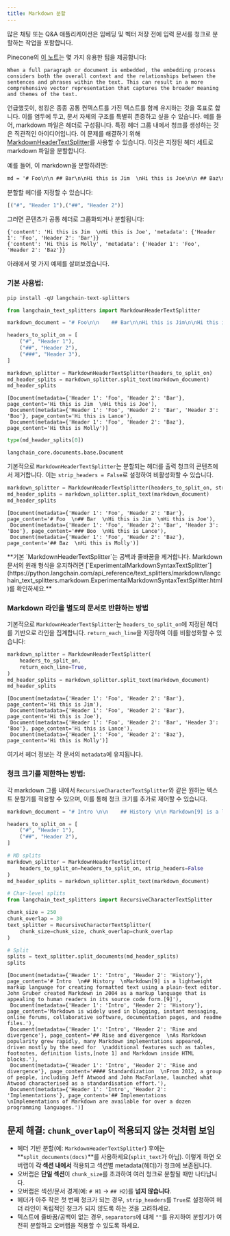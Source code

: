 ```yaml
---
title: Markdown 분할
---
```


많은 채팅 또는 Q&A 애플리케이션은 임베딩 및 벡터 저장 전에 입력 문서를 청크로 분할하는 작업을 포함합니다.

Pinecone의 [이 노트](https://www.pinecone.io/learn/chunking-strategies/)는 몇 가지 유용한 팁을 제공합니다:

```wrap
When a full paragraph or document is embedded, the embedding process considers both the overall context and the relationships between the sentences and phrases within the text. This can result in a more comprehensive vector representation that captures the broader meaning and themes of the text.
```

언급했듯이, 청킹은 종종 공통 컨텍스트를 가진 텍스트를 함께 유지하는 것을 목표로 합니다. 이를 염두에 두고, 문서 자체의 구조를 특별히 존중하고 싶을 수 있습니다. 예를 들어, markdown 파일은 헤더로 구성됩니다. 특정 헤더 그룹 내에서 청크를 생성하는 것은 직관적인 아이디어입니다. 이 문제를 해결하기 위해 [MarkdownHeaderTextSplitter](https://python.langchain.com/api_reference/text_splitters/markdown/langchain_text_splitters.markdown.MarkdownHeaderTextSplitter.html)를 사용할 수 있습니다. 이것은 지정된 헤더 세트로 markdown 파일을 분할합니다.

예를 들어, 이 markdown을 분할하려면:
```markdown
md = '# Foo\n\n ## Bar\n\nHi this is Jim  \nHi this is Joe\n\n ## Baz\n\n Hi this is Molly'
```

분할할 헤더를 지정할 수 있습니다:
```python
[("#", "Header 1"),("##", "Header 2")]
```

그러면 콘텐츠가 공통 헤더로 그룹화되거나 분할됩니다:
```
{'content': 'Hi this is Jim  \nHi this is Joe', 'metadata': {'Header 1': 'Foo', 'Header 2': 'Bar'}}
{'content': 'Hi this is Molly', 'metadata': {'Header 1': 'Foo', 'Header 2': 'Baz'}}
```

아래에서 몇 가지 예제를 살펴보겠습니다.

### 기본 사용법:


```python
pip install -qU langchain-text-splitters
```

```python
from langchain_text_splitters import MarkdownHeaderTextSplitter
```

```python
markdown_document = "# Foo\n\n    ## Bar\n\nHi this is Jim\n\nHi this is Joe\n\n ### Boo \n\n Hi this is Lance \n\n ## Baz\n\n Hi this is Molly"

headers_to_split_on = [
    ("#", "Header 1"),
    ("##", "Header 2"),
    ("###", "Header 3"),
]

markdown_splitter = MarkdownHeaderTextSplitter(headers_to_split_on)
md_header_splits = markdown_splitter.split_text(markdown_document)
md_header_splits
```

```output
[Document(metadata={'Header 1': 'Foo', 'Header 2': 'Bar'}, page_content='Hi this is Jim  \nHi this is Joe'),
 Document(metadata={'Header 1': 'Foo', 'Header 2': 'Bar', 'Header 3': 'Boo'}, page_content='Hi this is Lance'),
 Document(metadata={'Header 1': 'Foo', 'Header 2': 'Baz'}, page_content='Hi this is Molly')]
```

```python
type(md_header_splits[0])
```

```output
langchain_core.documents.base.Document
```

기본적으로 `MarkdownHeaderTextSplitter`는 분할되는 헤더를 출력 청크의 콘텐츠에서 제거합니다. 이는 `strip_headers = False`로 설정하여 비활성화할 수 있습니다.

```python
markdown_splitter = MarkdownHeaderTextSplitter(headers_to_split_on, strip_headers=False)
md_header_splits = markdown_splitter.split_text(markdown_document)
md_header_splits
```

```output
[Document(metadata={'Header 1': 'Foo', 'Header 2': 'Bar'}, page_content='# Foo  \n## Bar  \nHi this is Jim  \nHi this is Joe'),
 Document(metadata={'Header 1': 'Foo', 'Header 2': 'Bar', 'Header 3': 'Boo'}, page_content='### Boo  \nHi this is Lance'),
 Document(metadata={'Header 1': 'Foo', 'Header 2': 'Baz'}, page_content='## Baz  \nHi this is Molly')]
```

<Note>
    **기본 `MarkdownHeaderTextSplitter`는 공백과 줄바꿈을 제거합니다. Markdown 문서의 원래 형식을 유지하려면 [`ExperimentalMarkdownSyntaxTextSplitter`](https://python.langchain.com/api_reference/text_splitters/markdown/langchain_text_splitters.markdown.ExperimentalMarkdownSyntaxTextSplitter.html)를 확인하세요.**
</Note>

### Markdown 라인을 별도의 문서로 반환하는 방법

기본적으로 `MarkdownHeaderTextSplitter`는 `headers_to_split_on`에 지정된 헤더를 기반으로 라인을 집계합니다. `return_each_line`을 지정하여 이를 비활성화할 수 있습니다:

```python
markdown_splitter = MarkdownHeaderTextSplitter(
    headers_to_split_on,
    return_each_line=True,
)
md_header_splits = markdown_splitter.split_text(markdown_document)
md_header_splits
```

```output
[Document(metadata={'Header 1': 'Foo', 'Header 2': 'Bar'}, page_content='Hi this is Jim'),
 Document(metadata={'Header 1': 'Foo', 'Header 2': 'Bar'}, page_content='Hi this is Joe'),
 Document(metadata={'Header 1': 'Foo', 'Header 2': 'Bar', 'Header 3': 'Boo'}, page_content='Hi this is Lance'),
 Document(metadata={'Header 1': 'Foo', 'Header 2': 'Baz'}, page_content='Hi this is Molly')]
```

여기서 헤더 정보는 각 문서의 `metadata`에 유지됩니다.

### 청크 크기를 제한하는 방법:

각 markdown 그룹 내에서 `RecursiveCharacterTextSplitter`와 같은 원하는 텍스트 분할기를 적용할 수 있으며, 이를 통해 청크 크기를 추가로 제어할 수 있습니다.

```python
markdown_document = "# Intro \n\n    ## History \n\n Markdown[9] is a lightweight markup language for creating formatted text using a plain-text editor. John Gruber created Markdown in 2004 as a markup language that is appealing to human readers in its source code form.[9] \n\n Markdown is widely used in blogging, instant messaging, online forums, collaborative software, documentation pages, and readme files. \n\n ## Rise and divergence \n\n As Markdown popularity grew rapidly, many Markdown implementations appeared, driven mostly by the need for \n\n additional features such as tables, footnotes, definition lists,[note 1] and Markdown inside HTML blocks. \n\n #### Standardization \n\n From 2012, a group of people, including Jeff Atwood and John MacFarlane, launched what Atwood characterised as a standardisation effort. \n\n ## Implementations \n\n Implementations of Markdown are available for over a dozen programming languages."

headers_to_split_on = [
    ("#", "Header 1"),
    ("##", "Header 2"),
]

# MD splits
markdown_splitter = MarkdownHeaderTextSplitter(
    headers_to_split_on=headers_to_split_on, strip_headers=False
)
md_header_splits = markdown_splitter.split_text(markdown_document)

# Char-level splits
from langchain_text_splitters import RecursiveCharacterTextSplitter

chunk_size = 250
chunk_overlap = 30
text_splitter = RecursiveCharacterTextSplitter(
    chunk_size=chunk_size, chunk_overlap=chunk_overlap
)

# Split
splits = text_splitter.split_documents(md_header_splits)
splits
```

```output
[Document(metadata={'Header 1': 'Intro', 'Header 2': 'History'}, page_content='# Intro  \n## History  \nMarkdown[9] is a lightweight markup language for creating formatted text using a plain-text editor. John Gruber created Markdown in 2004 as a markup language that is appealing to human readers in its source code form.[9]'),
 Document(metadata={'Header 1': 'Intro', 'Header 2': 'History'}, page_content='Markdown is widely used in blogging, instant messaging, online forums, collaborative software, documentation pages, and readme files.'),
 Document(metadata={'Header 1': 'Intro', 'Header 2': 'Rise and divergence'}, page_content='## Rise and divergence  \nAs Markdown popularity grew rapidly, many Markdown implementations appeared, driven mostly by the need for  \nadditional features such as tables, footnotes, definition lists,[note 1] and Markdown inside HTML blocks.'),
 Document(metadata={'Header 1': 'Intro', 'Header 2': 'Rise and divergence'}, page_content='#### Standardization  \nFrom 2012, a group of people, including Jeff Atwood and John MacFarlane, launched what Atwood characterised as a standardisation effort.'),
 Document(metadata={'Header 1': 'Intro', 'Header 2': 'Implementations'}, page_content='## Implementations  \nImplementations of Markdown are available for over a dozen programming languages.')]
```

## 문제 해결: `chunk_overlap`이 적용되지 않는 것처럼 보임

- 헤더 기반 분할(예: `MarkdownHeaderTextSplitter`) 후에는 **`split_documents(docs)`**를 사용하세요(`split_text`가 아님). 이렇게 하면 오버랩이 **각 섹션 내에서** 적용되고 섹션별 metadata(헤더)가 청크에 보존됩니다.
- 오버랩은 **단일 섹션**이 `chunk_size`를 초과하여 여러 청크로 분할될 때만 나타납니다.
- 오버랩은 섹션/문서 경계(예: `# H1` → `## H2`)를 **넘지 않습니다**.
- 헤더가 아주 작은 첫 번째 청크가 되는 경우, `strip_headers`를 `True`로 설정하여 헤더 라인이 독립적인 청크가 되지 않도록 하는 것을 고려하세요.
- 텍스트에 줄바꿈/공백이 없는 경우, `separators`에 대체 `""`를 유지하여 분할기가 여전히 분할하고 오버랩을 적용할 수 있도록 하세요.